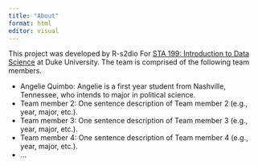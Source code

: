 ```yaml
---
title: "About"
format: html
editor: visual
---
```


This project was developed by R-s2dio For [STA 199: Introduction to Data Science](https://sta199-s23-2.github.io/) at Duke University. The team is comprised of the following team members.

-   Angelie Quimbo: Angelie is a first year student from Nashville, Tennessee, who intends to major in political science.
-   Team member 2: One sentence description of Team member 2 (e.g., year, major, etc.).
-   Team member 3: One sentence description of Team member 3 (e.g., year, major, etc.).
-   Team member 4: One sentence description of Team member 4 (e.g., year, major, etc.).
-   ...
